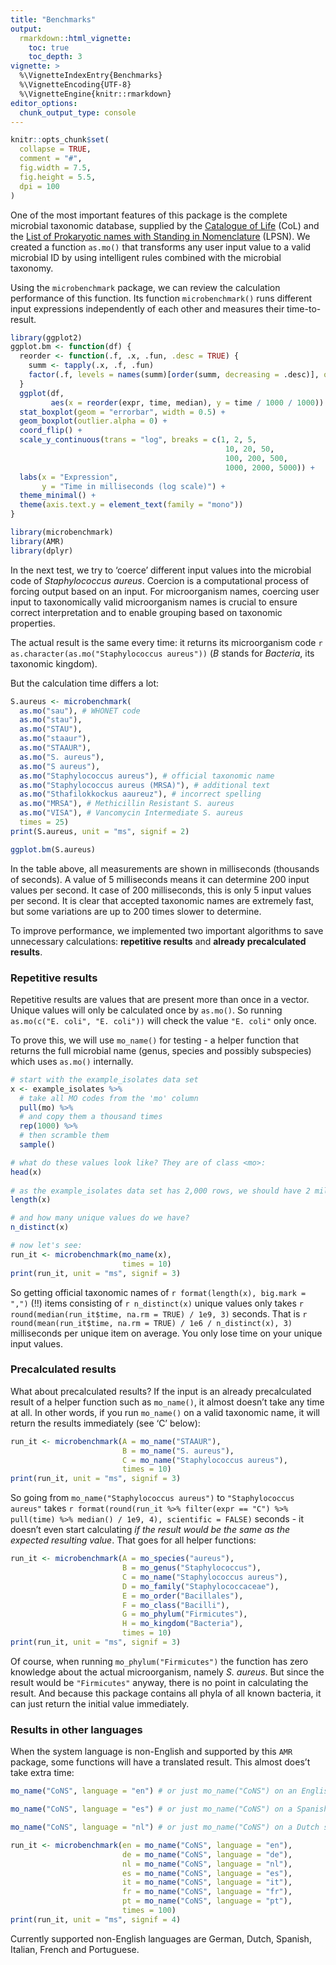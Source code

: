 ```yaml
---
title: "Benchmarks"
output: 
  rmarkdown::html_vignette:
    toc: true
    toc_depth: 3
vignette: >
  %\VignetteIndexEntry{Benchmarks}
  %\VignetteEncoding{UTF-8}
  %\VignetteEngine{knitr::rmarkdown}
editor_options: 
  chunk_output_type: console
---
```


```r
knitr::opts_chunk$set(
  collapse = TRUE,
  comment = "#",
  fig.width = 7.5,
  fig.height = 5.5,
  dpi = 100
)
```

One of the most important features of this package is the complete microbial taxonomic database, supplied by the [Catalogue of Life](http://www.catalogueoflife.org) (CoL) and the [List of Prokaryotic names with Standing in Nomenclature](https://lpsn.dsmz.de) (LPSN). We created a function `as.mo()` that transforms any user input value to a valid microbial ID by using intelligent rules combined with the microbial taxonomy.

Using the `microbenchmark` package, we can review the calculation performance of this function. Its function `microbenchmark()` runs different input expressions independently of each other and measures their time-to-result.

```r
library(ggplot2)
ggplot.bm <- function(df) {
  reorder <- function(.f, .x, .fun, .desc = TRUE) {
    summ <- tapply(.x, .f, .fun)
    factor(.f, levels = names(summ)[order(summ, decreasing = .desc)], ordered = is.ordered(.f))
  }
  ggplot(df,
         aes(x = reorder(expr, time, median), y = time / 1000 / 1000)) + 
  stat_boxplot(geom = "errorbar", width = 0.5) +
  geom_boxplot(outlier.alpha = 0) +
  coord_flip() +
  scale_y_continuous(trans = "log", breaks = c(1, 2, 5, 
                                                10, 20, 50,
                                                100, 200, 500,
                                                1000, 2000, 5000)) +
  labs(x = "Expression",
       y = "Time in milliseconds (log scale)") +
  theme_minimal() +
  theme(axis.text.y = element_text(family = "mono"))
}
```

```r
library(microbenchmark)
library(AMR)
library(dplyr)
```

In the next test, we try to 'coerce' different input values into the microbial code of *Staphylococcus aureus*. Coercion is a computational process of forcing output based on an input. For microorganism names, coercing user input to taxonomically valid microorganism names is crucial to ensure correct interpretation and to enable grouping based on taxonomic properties. 

The actual result is the same every time: it returns its microorganism code ``r as.character(as.mo("Staphylococcus aureus"))`` (*B* stands for *Bacteria*, its taxonomic kingdom). 

But the calculation time differs a lot:

```r
S.aureus <- microbenchmark(
  as.mo("sau"), # WHONET code
  as.mo("stau"),
  as.mo("STAU"),
  as.mo("staaur"),
  as.mo("STAAUR"),
  as.mo("S. aureus"),
  as.mo("S aureus"),
  as.mo("Staphylococcus aureus"), # official taxonomic name
  as.mo("Staphylococcus aureus (MRSA)"), # additional text
  as.mo("Sthafilokkockus aaureuz"), # incorrect spelling
  as.mo("MRSA"), # Methicillin Resistant S. aureus
  as.mo("VISA"), # Vancomycin Intermediate S. aureus
  times = 25)
print(S.aureus, unit = "ms", signif = 2)
```
```r
ggplot.bm(S.aureus)
```

In the table above, all measurements are shown in milliseconds (thousands of seconds). A value of 5 milliseconds means it can determine 200 input values per second. It case of 200 milliseconds, this is only 5 input values per second. It is clear that accepted taxonomic names are extremely fast, but some variations are up to 200 times slower to determine.

To improve performance, we implemented two important algorithms to save unnecessary calculations: **repetitive results** and **already precalculated results**.

### Repetitive results

Repetitive results are values that are present more than once in a vector. Unique values will only be calculated once by `as.mo()`. So running `as.mo(c("E. coli", "E. coli"))` will check the value `"E. coli"` only once.

To prove this, we will use `mo_name()` for testing - a helper function that returns the full microbial name (genus, species and possibly subspecies) which uses `as.mo()` internally.

```r
# start with the example_isolates data set
x <- example_isolates %>% 
  # take all MO codes from the 'mo' column
  pull(mo) %>%
  # and copy them a thousand times
  rep(1000) %>%
  # then scramble them
  sample()

# what do these values look like? They are of class <mo>:
head(x)
  
# as the example_isolates data set has 2,000 rows, we should have 2 million items
length(x)

# and how many unique values do we have?
n_distinct(x)

# now let's see:
run_it <- microbenchmark(mo_name(x),
                         times = 10)
print(run_it, unit = "ms", signif = 3)
```

So getting official taxonomic names of `r format(length(x), big.mark = ",")` (!!) items consisting of `r n_distinct(x)` unique values only takes `r round(median(run_it$time, na.rm = TRUE) / 1e9, 3)` seconds. That is `r round(mean(run_it$time, na.rm = TRUE) / 1e6 / n_distinct(x), 3)` milliseconds per unique item on average. You only lose time on your unique input values.

### Precalculated results

What about precalculated results? If the input is an already precalculated result of a helper function such as `mo_name()`, it almost doesn't take any time at all. In other words, if you run `mo_name()` on a valid taxonomic name, it will return the results immediately (see 'C' below):

```r
run_it <- microbenchmark(A = mo_name("STAAUR"),
                         B = mo_name("S. aureus"),
                         C = mo_name("Staphylococcus aureus"),
                         times = 10)
print(run_it, unit = "ms", signif = 3)
```

So going from `mo_name("Staphylococcus aureus")` to `"Staphylococcus aureus"` takes `r format(round(run_it %>% filter(expr == "C") %>% pull(time) %>% median() / 1e9, 4), scientific = FALSE)` seconds - it doesn't even start calculating *if the result would be the same as the expected resulting value*. That goes for all helper functions:

```r
run_it <- microbenchmark(A = mo_species("aureus"),
                         B = mo_genus("Staphylococcus"),
                         C = mo_name("Staphylococcus aureus"),
                         D = mo_family("Staphylococcaceae"),
                         E = mo_order("Bacillales"),
                         F = mo_class("Bacilli"),
                         G = mo_phylum("Firmicutes"),
                         H = mo_kingdom("Bacteria"),
                         times = 10)
print(run_it, unit = "ms", signif = 3)
```

Of course, when running `mo_phylum("Firmicutes")` the function has zero knowledge about the actual microorganism, namely *S. aureus*. But since the result would be `"Firmicutes"` anyway, there is no point in calculating the result. And because this package contains all phyla of all known bacteria, it can just return the initial value immediately.

### Results in other languages

When the system language is non-English and supported by this `AMR` package, some functions will have a translated result. This almost does't take extra time:

```r
mo_name("CoNS", language = "en") # or just mo_name("CoNS") on an English system

mo_name("CoNS", language = "es") # or just mo_name("CoNS") on a Spanish system

mo_name("CoNS", language = "nl") # or just mo_name("CoNS") on a Dutch system

run_it <- microbenchmark(en = mo_name("CoNS", language = "en"),
                         de = mo_name("CoNS", language = "de"),
                         nl = mo_name("CoNS", language = "nl"),
                         es = mo_name("CoNS", language = "es"),
                         it = mo_name("CoNS", language = "it"),
                         fr = mo_name("CoNS", language = "fr"),
                         pt = mo_name("CoNS", language = "pt"),
                         times = 100)
print(run_it, unit = "ms", signif = 4)
```

Currently supported non-English languages are German, Dutch, Spanish, Italian, French and Portuguese.
